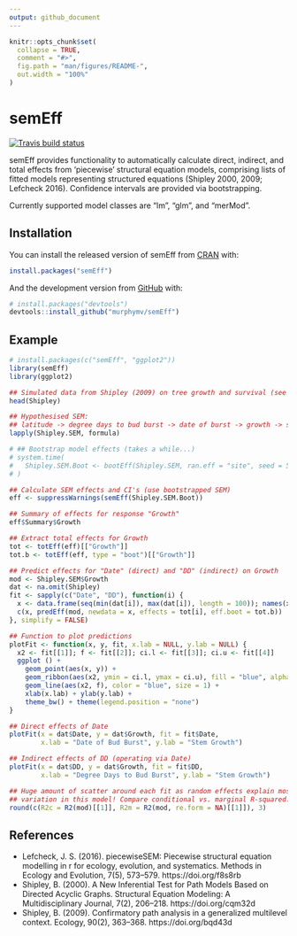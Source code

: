 ```yaml
---
output: github_document
---
```


<!-- README.md is generated from README.Rmd. Please edit that file -->

```r
knitr::opts_chunk$set(
  collapse = TRUE,
  comment = "#>",
  fig.path = "man/figures/README-",
  out.width = "100%"
)
```
# semEff

<!-- badges: start -->
[![Travis build status](https://travis-ci.org/murphymv/semEff.svg?branch=master)](https://travis-ci.org/murphymv/semEff)
<!-- badges: end -->

semEff provides functionality to automatically calculate direct, indirect, and
total effects from 'piecewise' structural equation models, comprising lists of
fitted models representing structured equations (Shipley 2000, 2009; Lefcheck
2016). Confidence intervals are provided via bootstrapping.

Currently supported model classes are "lm", "glm", and "merMod".

## Installation

You can install the released version of semEff from
[CRAN](https://CRAN.R-project.org) with:

``` r
install.packages("semEff")
```

And the development version from [GitHub](https://github.com/) with:

``` r
# install.packages("devtools")
devtools::install_github("murphymv/semEff")
```
## Example

```r
# install.packages(c("semEff", "ggplot2"))
library(semEff)
library(ggplot2)

## Simulated data from Shipley (2009) on tree growth and survival (see ?Shipley)
head(Shipley)

## Hypothesised SEM:
## latitude -> degree days to bud burst -> date of burst -> growth -> survival
lapply(Shipley.SEM, formula)

# ## Bootstrap model effects (takes a while...)
# system.time(
#   Shipley.SEM.Boot <- bootEff(Shipley.SEM, ran.eff = "site", seed = 53908)
# )

## Calculate SEM effects and CI's (use bootstrapped SEM)
eff <- suppressWarnings(semEff(Shipley.SEM.Boot))

## Summary of effects for response "Growth"
eff$Summary$Growth

## Extract total effects for Growth
tot <- totEff(eff)[["Growth"]]
tot.b <- totEff(eff, type = "boot")[["Growth"]]

## Predict effects for "Date" (direct) and "DD" (indirect) on Growth
mod <- Shipley.SEM$Growth
dat <- na.omit(Shipley)
fit <- sapply(c("Date", "DD"), function(i) {
  x <- data.frame(seq(min(dat[i]), max(dat[i]), length = 100)); names(x) <- i
  c(x, predEff(mod, newdata = x, effects = tot[i], eff.boot = tot.b))
}, simplify = FALSE)

## Function to plot predictions
plotFit <- function(x, y, fit, x.lab = NULL, y.lab = NULL) {
  x2 <- fit[[1]]; f <- fit[[2]]; ci.l <- fit[[3]]; ci.u <- fit[[4]]
  ggplot () + 
    geom_point(aes(x, y)) +
    geom_ribbon(aes(x2, ymin = ci.l, ymax = ci.u), fill = "blue", alpha = "0.15") +
    geom_line(aes(x2, f), color = "blue", size = 1) +
    xlab(x.lab) + ylab(y.lab) +
    theme_bw() + theme(legend.position = "none")
}

## Direct effects of Date
plotFit(x = dat$Date, y = dat$Growth, fit = fit$Date, 
        x.lab = "Date of Bud Burst", y.lab = "Stem Growth")

## Indirect effects of DD (operating via Date)
plotFit(x = dat$DD, y = dat$Growth, fit = fit$DD, 
        x.lab = "Degree Days to Bud Burst", y.lab = "Stem Growth")

## Huge amount of scatter around each fit as random effects explain most
## variation in this model! Compare conditional vs. marginal R-squared:
round(c(R2c = R2(mod)[[1]], R2m = R2(mod, re.form = NA)[[1]]), 3)
```

## References

* Lefcheck, J. S. (2016). piecewiseSEM: Piecewise structural equation modelling
in r for ecology, evolution, and systematics. Methods in Ecology and Evolution,
7(5), 573–579. https://doi.org/f8s8rb
* Shipley, B. (2000). A New Inferential Test for Path Models Based on Directed
Acyclic Graphs. Structural Equation Modeling: A Multidisciplinary Journal, 7(2),
206–218. https://doi.org/cqm32d
* Shipley, B. (2009). Confirmatory path analysis in a generalized multilevel
context. Ecology, 90(2), 363–368. https://doi.org/bqd43d
